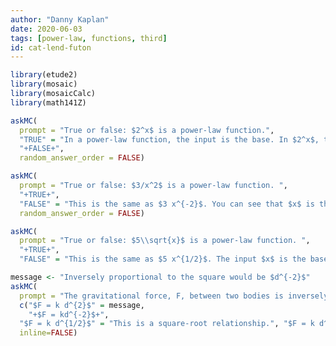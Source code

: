 ```yaml
---
author: "Danny Kaplan"
date: 2020-06-03 
tags: [power-law, functions, third]
id: cat-lend-futon
---
```


```r
library(etude2)
library(mosaic)
library(mosaicCalc)
library(math141Z)
```


```r
askMC(
  prompt = "True or false: $2^x$ is a power-law function.",
  "TRUE" = "In a power-law function, the input is the base. In $2^x$, the input is the exponent. So it's an exponential function.",
  "+FALSE+",
  random_answer_order = FALSE)
```


```r
askMC(
  prompt = "True or false: $3/x^2$ is a power-law function. ", 
  "+TRUE+",
  "FALSE" = "This is the same as $3 x^{-2}$. You can see that $x$ is the base, so this is a power-law function.",
  random_answer_order = FALSE)
```


```r
askMC(
  prompt = "True or false: $5\\sqrt{x}$ is a power-law function. ", 
  "+TRUE+",
  "FALSE" = "This is the same as $5 x^{1/2}$. The input $x$ is the base, so this is a power-law function.")
```

```r
message <- "Inversely proportional to the square would be $d^{-2}$"
askMC(
  prompt = "The gravitational force, F, between two bodies is inversely proportional to the square of the distance $d$ between them. Then ...",
  c("$F = k d^{2}$" = message, 
    "+$F = kd^{-2}$+", 
  "$F = k d^{1/2}$" = "This is a square-root relationship.", "$F = k d^{-1/2}$" = "This is inversely proportional to the square root."),
  inline=FALSE)
```


